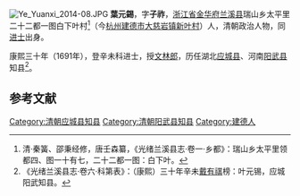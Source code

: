 [[File:Ye_Yuanxi_2014-08.JPG|thumb]]
'''葉元錫'''，字'''子祚'''，[[浙江省_(清)|浙江省]][[金华府|金华府]][[兰溪县|兰溪县]]瑞山乡太平里二十二都一图白下叶村<ref>清·秦簧、邵秉经修，唐壬森纂，《光绪兰溪县志·卷一·乡都》：瑞山乡太平里领都四、图一十有七，二十二都一图：白下叶。</ref>（今[[杭州市|杭州]][[建德市|建德市]][[大慈岩镇|大慈岩镇]][[新叶村|新叶村]]）人，清朝政治人物，同[[进士|进士]]出身。

康熙三十年（1691年），登辛未科进士，授[[文林郎|文林郎]]，历任湖北[[应城县|应城县]]、河南[[阳武县|阳武县]]知县<ref>《光绪兰溪县志·卷六·科第表》：（康熙）三十年辛未[[戴有祺|戴有祺]]榜：叶元锡，应城阳武知县。</ref>。

==参考文献==
{{reflist|2}}
{{清朝人物小作品}}
{{康熙三十年辛未科殿試金榜}}
{{DEFAULTSORT:Ye葉}}
[[Category:清朝应城县知县|Category:清朝应城县知县]]
[[Category:清朝阳武县知县|Category:清朝阳武县知县]]
[[Category:建德人|Category:建德人]]